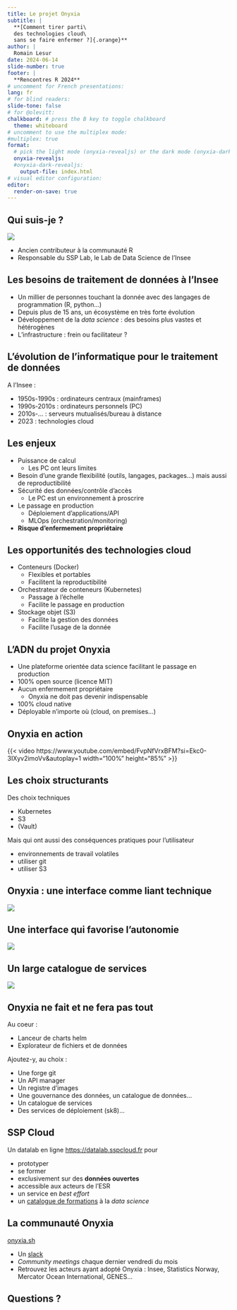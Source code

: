 ```yaml
---
title: Le projet Onyxia
subtitle: |
  **[Comment tirer parti\
  des technologies cloud\
  sans se faire enfermer ?]{.orange}**
author: |
  Romain Lesur
date: 2024-06-14
slide-number: true
footer: |
  **Rencontres R 2024**
# uncomment for French presentations:
lang: fr
# for blind readers:
slide-tone: false
# for @olevitt:
chalkboard: # press the B key to toggle chalkboard
  theme: whiteboard
# uncomment to use the multiplex mode:
#multiplex: true
format:
  # pick the light mode (onyxia-revealjs) or the dark mode (onyxia-dark-revealjs)
  onyxia-revealjs:
  #onyxia-dark-revealjs:
    output-file: index.html
# visual editor configuration:
editor:
  render-on-save: true
---
```


## Qui suis-je ?

![](https://avatars.githubusercontent.com/u/19177171?v=4){fig-align="center"}

- Ancien contributeur à la communauté R
- Responsable du SSP Lab, le Lab de Data Science de l'Insee

## Les besoins de traitement de données à l'Insee

- Un millier de personnes touchant la donnée avec des langages de programmation (R, python...)
- Depuis plus de 15 ans, un écosystème en très forte évolution
- Développement de la _data science_ : des besoins plus vastes et hétérogènes
- L'infrastructure : frein ou facilitateur ?

## L'évolution de l'informatique pour le traitement de données

A l'Insee :

- 1950s-1990s : ordinateurs centraux (mainframes)
- 1990s-2010s : ordinateurs personnels (PC)
- 2010s-... : serveurs mutualisés/bureau à distance
- 2023 : technologies cloud

## Les enjeux

- Puissance de calcul
  * Les PC ont leurs limites
- Besoin d'une grande flexibilité (outils, langages, packages...) mais aussi de reproductibilité
- Sécurité des données/contrôle d'accès
  * Le PC est un environnement à proscrire
- Le passage en production
  * Déploiement d'applications/API
  * MLOps (orchestration/monitoring)
- [**Risque d'enfermement propriétaire**]{.orange}

## Les opportunités des technologies cloud

- Conteneurs (Docker)
  * Flexibles et portables 
  * Facilitent la reproductibilité
- Orchestrateur de conteneurs (Kubernetes)
  * Passage à l'échelle
  * Facilite le passage en production
- Stockage objet (S3)
  * Facilite la gestion des données
  * Facilite l'usage de la donnée

## L'ADN du projet Onyxia

- Une plateforme orientée data science facilitant le passage en production
- 100% open source (licence MIT)
- Aucun enfermement propriétaire
  * Onyxia ne doit pas devenir indispensable
- 100% cloud native
- Déployable n'importe où (cloud, on premises...)

## Onyxia en action

{{< video https://www.youtube.com/embed/FvpNfVrxBFM?si=Ekc0-3IXyv2imoVv&autoplay=1 width="100%" height="85%" >}}

## Les choix structurants

Des choix techniques

- Kubernetes
- S3
- (Vault)

Mais qui ont aussi des conséquences pratiques pour l'utilisateur

- environnements de travail volatiles
- utiliser git
- utiliser S3

## Onyxia : une interface comme liant technique

![](img/onyxia-components.png){fig-align="center"}

## Une interface qui favorise l'autonomie

![](img/onyxia-launcher.png){fig-align="center"}

## Un large catalogue de services

![](img/onyxia-catalog.png){fig-align="center"}

## Onyxia ne fait et ne fera pas tout

Au coeur :

- Lanceur de charts helm
- Explorateur de fichiers et de données

Ajoutez-y, au choix :

- Une forge git
- Un API manager
- Un registre d'images
- Une gouvernance des données, un catalogue de données...
- Un catalogue de services
- Des services de déploiement (sk8)...

## SSP Cloud

Un datalab en ligne <https://datalab.sspcloud.fr> pour

- prototyper
- se former
- exclusivement sur des **données ouvertes**
- accessible aux acteurs de l'ESR
- un service en _best effort_
- un [catalogue de formations](https://www.sspcloud.fr/formation) à la _data science_

## La communauté Onyxia

[onyxia.sh](https://onyxia.sh)

- Un [slack](https://join.slack.com/t/3innovation/shared_invite/zt-1hnzukjcn-6biCSmVy4qvyDGwbNI~sWg)
- _Community meetings_ chaque dernier vendredi du mois
- Retrouvez les acteurs ayant adopté Onyxia : Insee, Statistics Norway, Mercator Ocean International, GENES...

## Questions ?
